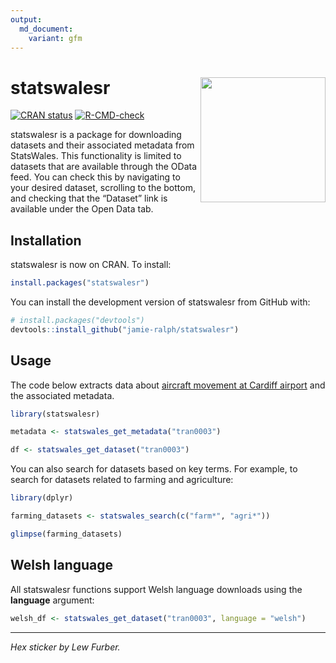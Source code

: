 ```yaml
---
output:
  md_document:
    variant: gfm
---
```


# statswalesr <a href='https://jamie-ralph.github.io/statswalesr/'><img src="man/figures/statswalesr.png" align="right" width="200"/></a>

<!-- badges: start -->

[![CRAN status](https://www.r-pkg.org/badges/version/statswalesr)](https://cran.r-project.org/package=statswalesr) [![R-CMD-check](https://github.com/jamie-ralph/statswalesr/workflows/R-CMD-check/badge.svg)](https://github.com/jamie-ralph/statswalesr/actions)

<!-- badges: end -->

statswalesr is a package for downloading datasets and their associated metadata from StatsWales. This functionality is limited to datasets that are available through the OData feed. You can check this by navigating to your desired dataset, scrolling to the bottom, and checking that the "Dataset" link is available under the Open Data tab.

## Installation

statswalesr is now on CRAN. To install:

``` r
install.packages("statswalesr")
```

You can install the development version of statswalesr from GitHub with:

``` r
# install.packages("devtools")
devtools::install_github("jamie-ralph/statswalesr")
```

## Usage

The code below extracts data about [aircraft movement at Cardiff airport](https://statswales.gov.wales/Catalogue/Transport/Air/aircraftmovementsatcardiffairport-by-movementtype-year) and the associated metadata.

```r
library(statswalesr)

metadata <- statswales_get_metadata("tran0003")

df <- statswales_get_dataset("tran0003")

```

You can also search for datasets based on key terms. For example, to search for datasets related to farming and agriculture:

```r
library(dplyr)

farming_datasets <- statswales_search(c("farm*", "agri*"))

glimpse(farming_datasets)
```

## Welsh language

All statswalesr functions support Welsh language downloads using the **language** argument:

```r
welsh_df <- statswales_get_dataset("tran0003", language = "welsh")
```

---

*Hex sticker by Lew Furber.* 

